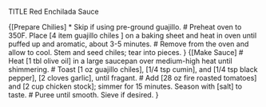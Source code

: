 TITLE Red Enchilada Sauce

{[Prepare Chilies]
* Skip if using pre-ground guajillo.
# Preheat oven to 350F. Place [4 item guajillo chiles ] on a baking sheet and heat in oven until puffed up and aromatic, about 3-5 minutes.
# Remove from the oven and allow to cool. Stem and seed chiles; tear into pieces.
}
{[Make Sauce]
# Heat [1 tbl olive oil] in a large saucepan over medium-high heat until shimmering.
# Toast [1 oz guajillo chiles], [1/4 tsp cumin], and [1/4 tsp black pepper], [2 cloves garlic], until fragant.
# Add [28 oz fire roasted tomatoes] and [2 cup chicken stock]; simmer for 15 minutes. Season with [salt] to taste.
# Puree until smooth. Sieve if desired.
}
